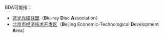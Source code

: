 BDA可能指：
*[[蓝光光碟联盟|蓝光光碟联盟]]（'''B'''lu-ray '''D'''isc '''A'''ssociation）
*[[北京市经济技术开发区|北京市经济技术开发区]]（'''B'''eijing Economic-Technological '''D'''evelopment '''A'''rea）

{{disambig|BDA|Cat=三字拉丁字母缩写消歧义}}